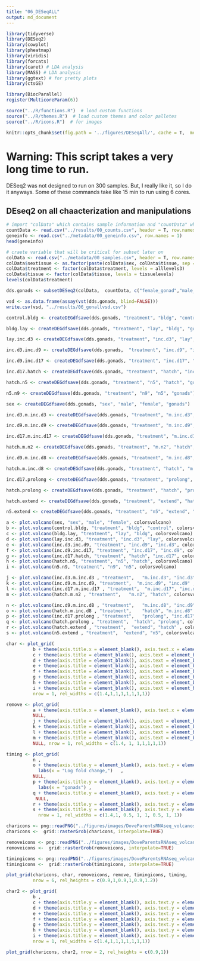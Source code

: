 ```yaml
---
title: "06_DESeqALL"
output: md_document
---
```


```r

library(tidyverse)
library(DESeq2)
library(cowplot)
library(pheatmap)
library(viridis)
library(forcats)
library(caret) # LDA analysis
library(MASS) # LDA analysis
library(ggtext) # for pretty plots
library(ctsGE)

library(BiocParallel)
register(MulticoreParam(6))

source("../R/functions.R")  # load custom functions 
source("../R/themes.R")  # load custom themes and color palletes
source("../R/icons.R")  # for images

knitr::opts_chunk$set(fig.path = '../figures/DESeqAll/', cache = T,  message=F, comment=F, warning=F)
```

# Warning: This script takes a very long time to run. 

DESeq2 was not designed to run on 300 samples. But, I really like it, so I do it anyways. Some of these commands take like 15 min to run using 6 cores. 

## DEseq2 on all chaacterization and manipulations

```r
# import "colData" which contains sample information and "countData" which contains read counts
countData <- read.csv("../results/00_counts.csv", header = T, row.names = 1)
geneinfo <- read.csv("../metadata/00_geneinfo.csv", row.names = 1)
head(geneinfo)

# craete variable that will be critical for subset later on
colData <- read.csv("../metadata/00_samples.csv", header = T, row.names = 1)
colData$sextissue <- as.factor(paste(colData$sex, colData$tissue, sep = "_"))
colData$treatment <- factor(colData$treatment, levels = alllevels3)
colData$tissue <- factor(colData$tissue, levels = tissuelevels)
levels(colData$treatment)
```




```r
dds.gonads <- subsetDESeq2(colData,  countData, c("female_gonad","male_gonad"))
```

```r
vsd <- as.data.frame(assay(vst(dds.gonads, blind=FALSE)))
write.csv(vsd, "../results/06_gonallvsd.csv")
```


```r
control.bldg <- createDEGdfsave(dds.gonads, "treatment", "bldg", "control", "gonads")
```

```r
bldg.lay <- createDEGdfsave(dds.gonads, "treatment", "lay", "bldg", "gonads")
```

```r
lay.inc.d3 <- createDEGdfsave(dds.gonads, "treatment", "inc.d3", "lay", "gonads") 
```

```r
inc.d3.inc.d9 <- createDEGdfsave(dds.gonads,  "treatment", "inc.d9", "inc.d3", "gonads") 
```

```r
inc.d9.inc.d17 <- createDEGdfsave(dds.gonads, "treatment", "inc.d17", "inc.d9", "gonads")
```

```r
inc.d17.hatch <- createDEGdfsave(dds.gonads, "treatment", "hatch", "inc.d17", "gonads") 
```

```r
hatch.n5 <- createDEGdfsave(dds.gonads, "treatment", "n5", "hatch", "gonads") 
```

```r
n5.n9 <- createDEGdfsave(dds.gonads, "treatment", "n9", "n5", "gonads") 
```

```r
sex <- createDEGdfsave(dds.gonads, "sex", "male", "female", "gonads") 
```

```r
inc.d3.m.inc.d3 <- createDEGdfsave(dds.gonads, "treatment", "m.inc.d3", "inc.d3", "gonads")
```

```r
inc.d9.m.inc.d9 <- createDEGdfsave(dds.gonads, "treatment", "m.inc.d9", "inc.d9", "gonads")
```

```r
inc.d17.m.inc.d17 <- createDEGdfsave(dds.gonads, "treatment", "m.inc.d17", "inc.d17", "gonads")
```

```r
hatch.m.n2 <- createDEGdfsave(dds.gonads, "treatment", "m.n2", "hatch", "gonads")
```

```r
inc.d9.m.inc.d8 <- createDEGdfsave(dds.gonads, "treatment", "m.inc.d8", "inc.d9", "gonads")
```

```r
hatch.m.inc.d8 <- createDEGdfsave(dds.gonads, "treatment", "hatch", "m.inc.d8", "gonads")
```

```r
inc.d17.prolong <- createDEGdfsave(dds.gonads, "treatment", "prolong", "inc.d17", "gonads")
```

```r
hatch.prolong <- createDEGdfsave(dds.gonads, "treatment", "hatch", "prolong", "gonads")
```

```r
hatch.extend <- createDEGdfsave(dds.gonads, "treatment", "extend", "hatch", "gonads")
```

```r
n5.extend <- createDEGdfsave(dds.gonads, "treatment", "n5", "extend", "gonads")
```


```r
a <- plot.volcano(sex, "sex", "male", "female", colorsvolcano)
b <- plot.volcano(control.bldg, "treatment", "bldg", "control", colorsvolcano)
c <- plot.volcano(bldg.lay, "treatment", "lay", "bldg", colorsvolcano)
d <- plot.volcano(lay.inc.d3, "treatment", "inc.d3", "lay", colorsvolcano) 
e <- plot.volcano(inc.d3.inc.d9, "treatment", "inc.d9", "inc.d3", colorsvolcano) 
f <- plot.volcano(inc.d9.inc.d17, "treatment", "inc.d17", "inc.d9", colorsvolcano)
g <- plot.volcano(inc.d17.hatch, "treatment", "hatch", "inc.d17", colorsvolcano) 
h <- plot.volcano(hatch.n5, "treatment", "n5", "hatch", colorsvolcano) 
i <- plot.volcano(n5.n9, "treatment", "n9", "n5", colorsvolcano) 

j <- plot.volcano(inc.d3.m.inc.d3 , "treatment",   "m.inc.d3", "inc.d3",   colorsvolcano)  
k <- plot.volcano(inc.d9.m.inc.d9, "treatment",  "m.inc.d9", "inc.d9" , colorsvolcano) 
l <- plot.volcano(inc.d17.m.inc.d17 , "treatment",  "m.inc.d17", "inc.d17" , colorsvolcano) 
m <- plot.volcano(hatch.m.n2 , "treatment",   "m.n2", "hatch", colorsvolcano) 

n <- plot.volcano(inc.d9.m.inc.d8 , "treatment",   "m.inc.d8", "inc.d9"  , colorsvolcano) 
o <- plot.volcano(hatch.m.inc.d8 , "treatment",    "hatch", "m.inc.d8"  , colorsvolcano)  
p <- plot.volcano(inc.d17.prolong , "treatment",   "prolong", "inc.d17",  colorsvolcano)  
q <- plot.volcano(hatch.prolong , "treatment",  "hatch", "prolong", colorsvolcano) 
r <- plot.volcano(hatch.extend , "treatment",  "extend", "hatch" , colorsvolcano)  
s <- plot.volcano(n5.extend , "treatment",  "extend", "n5", colorsvolcano)  

char <- plot_grid(
          b + theme(axis.title.x = element_blank(), axis.text.x = element_blank()),
          c + theme(axis.title = element_blank(), axis.text = element_blank()) ,
          d + theme(axis.title = element_blank(), axis.text = element_blank()), 
          e + theme(axis.title = element_blank(), axis.text = element_blank()),
          f + theme(axis.title = element_blank(), axis.text = element_blank()),
          g + theme(axis.title = element_blank(), axis.text = element_blank()),
          h + theme(axis.title = element_blank(), axis.text = element_blank()),
          i + theme(axis.title = element_blank(), axis.text = element_blank()),
          nrow = 1, rel_widths = c(1.4,1,1,1,1,1,1,1))

remove <- plot_grid( 
          a + theme(axis.title.x = element_blank(), axis.text.x = element_blank()),
          NULL, 
          j + theme(axis.title = element_blank(), axis.text = element_blank()) , 
          k + theme(axis.title = element_blank(), axis.text = element_blank()) , 
          l + theme(axis.title = element_blank(), axis.text = element_blank()) , 
          m + theme(axis.title = element_blank(), axis.text = element_blank()), 
          NULL, nrow = 1, rel_widths = c(1.4, 1, 1,1,1,1,1))

timing <- plot_grid( 
          n , 
          o + theme(axis.title.y = element_blank(), axis.text.y = element_blank())+
            labs(x = "Log fold change,")   , 
          NULL,
          p + theme(axis.title.y = element_blank(), axis.text.y = element_blank()) +
            labs(x = "gonads") , 
          q + theme(axis.title.y = element_blank(), axis.text.y = element_blank()) ,
           NULL,
          r + theme(axis.title.y = element_blank(), axis.text.y = element_blank()) , 
          s + theme(axis.title.y = element_blank(), axis.text.y = element_blank()),
            nrow = 1, rel_widths = c(1.4,1, 0.5, 1, 1, 0.5, 1, 1)) 

charicons <- png::readPNG("../figures/images/DoveParentsRNAseq_volcanos-char.png")
charicons <-  grid::rasterGrob(charicons, interpolate=TRUE)

removeicons <- png::readPNG("../figures/images/DoveParentsRNAseq_volcanos-removal.png")
removeicons <-  grid::rasterGrob(removeicons, interpolate=TRUE)

timingicons <- png::readPNG("../figures/images/DoveParentsRNAseq_volcanos-timing.png")
timingicons <-  grid::rasterGrob(timingicons, interpolate=TRUE)

plot_grid(charicons, char, removeicons, remove, timingicons, timing, 
          nrow = 6, rel_heights = c(0.9,1,0.9,1,0.9,1.2))

```

```r
char2 <- plot_grid(
          b ,
          c + theme(axis.title.y = element_blank(), axis.text.y = element_blank()) ,
          d + theme(axis.title.y = element_blank(), axis.text.y = element_blank()), 
          e + theme(axis.title.y = element_blank(), axis.text.y = element_blank()),
          f + theme(axis.title.y = element_blank(), axis.text.y = element_blank()),
          g + theme(axis.title.y = element_blank(), axis.text.y = element_blank()),
          h + theme(axis.title.y = element_blank(), axis.text.y = element_blank()),
          i + theme(axis.title.y = element_blank(), axis.text.y = element_blank()),
          nrow = 1, rel_widths = c(1.4,1,1,1,1,1,1,1))

plot_grid(charicons, char2, nrow = 2, rel_heights = c(0.9,1))

```